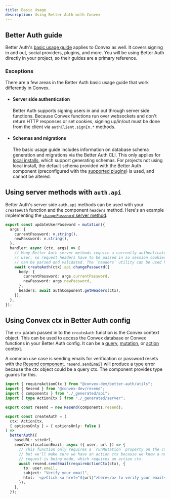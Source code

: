 ```yaml
---
title: Basic Usage
description: Using Better Auth with Convex
---
```


## Better Auth guide

Better Auth's [basic usage guide](https://www.better-auth.com/docs/basic-usage)
applies to Convex as well. It covers signing in and out, social providers,
plugins, and more. You will be using Better Auth directly in your
project, so their guides are a primary reference.

### Exceptions

There are a few areas in the Better Auth basic usage guide that work differently
in Convex.

- #### Server side authentication

  Better Auth supports signing users in and out through server side functions. Because
  Convex functions run over websockets and don't return HTTP responses or set
  cookies, signing up/in/out must be done from the client via
  `authClient.signIn.*` methods.

- #### Schemas and migrations

  The basic usage guide includes information on database schema generation and
  migrations via the Better Auth CLI. This only applies for [local
  installs](/local-install), which support generating schemas. For projects not
  using local install, the default schema provided with the Better Auth
  component (preconfigured with the [supported
  plugins](/supported-plugins)) is used, and cannot be altered.

## Using server methods with `auth.api`

Better Auth's server side `auth.api` methods can be used with your `createAuth`
function and the component `headers` method. Here's an example implementing the [`changePassword` server
method](https://www.better-auth.com/docs/concepts/users-accounts#api-method-change-password).

```ts
export const updateUserPassword = mutation({
  args: {
    currentPassword: v.string(),
    newPassword: v.string(),
  },
  handler: async (ctx, args) => {
    // Many Better Auth server methods require a currently authenticated
    // user, so request headers have to be passed in so session cookies
    // can be parsed and validated. The `headers` utility can be used here.
    await createAuth(ctx).api.changePassword({
      body: {
        currentPassword: args.currentPassword,
        newPassword: args.newPassword,
      },
      headers: await authComponent.getHeaders(ctx),
    });
  },
});
```

## Using Convex ctx in Better Auth config

The `ctx` param passed in to the `createAuth` function is the Convex context
object. This can be used to access the Convex database or Convex functions in
your Better Auth config. It can be a [query](https://docs.convex.dev/functions/query-functions#query-context),
[mutation](https://docs.convex.dev/functions/mutation-functions#mutation-context),
or [action](https://docs.convex.dev/functions/actions#action-context) context.

A common use case is sending emails for verification or password resets with
the [Resend component](https://www.convex.dev/components/resend).
`resend.sendEmail` will produce a type error because the ctx object could be a
query ctx. The component provides type guards for this.

```ts
import { requireActionCtx } from "@convex-dev/better-auth/utils";
import { Resend } from "@convex-dev/resend";
import { components } from "./_generated/api";
import { type ActionCtx } from "./_generated/server";

export const resend = new Resend(components.resend);

export const createAuth = (
  ctx: ActionCtx,
  { optionsOnly } = { optionsOnly: false }
) =>
  betterAuth({
    baseURL: siteUrl,
    sendVerificationEmail: async ({ user, url }) => {
      // This function only requires a `runMutation` property on the ctx object,
      // but we'll make sure we have an action ctx because we know a network
      // request is being made, which requires an action ctx.
      await resend.sendEmail(requireActionCtx(ctx), {
        to: user.email,
        subject: "Verify your email",
        html: `<p>Click <a href="${url}">here</a> to verify your email</p>`,
      });
    },
  });
```
